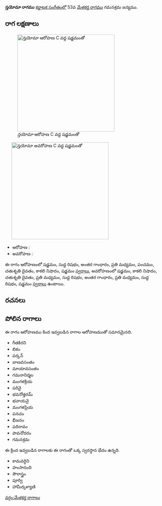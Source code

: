 {{Infobox ragam
	| name          	= న్తయోమా
	| synonym	    	= 
	| mela          	= 
	| chakra        	= 
	| janaka        	= 
	| type          	= సంపూర్ణ-షడవ
	| arohanam      	= {{svaraC|S|R1|G3|M2|P|D2|N3|S'}} 
	| avarohanam    	= {{svaraC|S'|N3|D2|M2|R1|G3|M2|R1|S}}
	| jeeva         	=
	| chhaya        	=
	| nyasa         	=
	| vishesha      	= 
	| equivalent  		= 
}}
{{కర్ణాటక సంగీత రాగాలు}}
'''న్తయోమా రాగము''' [[కర్ణాటక సంగీతం]]లో 53వ [[మేళకర్త రాగము]] గమనశ్రమ జన్యము. 


==రాగ లక్షణాలు==
[[Image:natyoma_ar_kb2wiki.png|thumb|right|316px|''న్తయోమా'' ఆరోహణ C వద్ద షడ్జమంతో]]
	[[Image:natyoma_av_kb2wiki.png|thumb|right|316px|''న్తయోమా'' అవరోహణ C వద్ద షడ్జమంతో]]

* ఆరోహణ : {{svaraC|S|R1|G3|M2|P|D2|N3|S'}} 
* అవరోహణ : {{svaraC|S'|N3|D2|M2|R1|G3|M2|R1|S}}

ఈ రాగం ఆరోహణంలో షడ్జమం, సుద్ద  రిషభం, అంతర గాంధారం, ప్రతి మధ్యమం, పంచమం, చతుశృతి దైవతం, కాకలి  నిషాదం, షడ్జమం [[స్వరాలు]], అవరోహణంలో షడ్జమం, కాకలి  నిషాదం, చతుశృతి దైవతం, ప్రతి మధ్యమం, సుద్ద  రిషభం, అంతర గాంధారం, ప్రతి మధ్యమం, సుద్ద  రిషభం, షడ్జమం [[స్వరాలు]] ఉంటాయి.

==రచనలు==



==పోలిన రాగాలు==
ఈ రాగం ఆరోహణము కింద ఇవ్వబడిన రాగాల ఆరోహణముతో సమానమైనది.
* గీతకిరని
* బికం
*  పర్కన్
* బాణవసంతం
* మాయావసంతం
* గమనానిర్మల
* మంగళక్రియ
* పరివై
* భవనోత్తరమ్
* భవాయనై
* మంగళప్రియ
* పనచం
*  భీజనం
* పదిరావం
* పావనోదరం
* గమనశ్రమ

ఈ క్రింద ఇవ్వబడిన రాగాలకు ఈ రాగంతో ఒక్క స్వరస్థాన భేదం ఉన్నది.
* కామవర్ధిని
* హంసానంది
* సౌరాస్త్రం
* పూర్వి
*  హామీర్కళ్యాణి



[[వర్గం:మేళకర్త రాగాలు]]